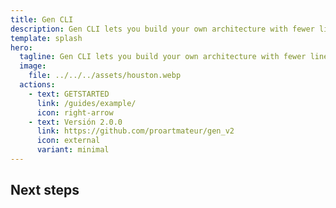 ```yaml
---
title: Gen CLI
description: Gen CLI lets you build your own architecture with fewer lines of code.
template: splash
hero:
  tagline: Gen CLI lets you build your own architecture with fewer lines of code.
  image:
    file: ../../../assets/houston.webp
  actions:
    - text: GETSTARTED
      link: /guides/example/
      icon: right-arrow
    - text: Versión 2.0.0
      link: https://github.com/proartmateur/gen_v2
      icon: external
      variant: minimal
---
```



## Next steps
<!--
<CardGrid stagger>
	<Card title="Update content" icon="pencil">
		Edit `src/content/docs/index.mdx` to see this page change.
	</Card>
	<Card title="Add new content" icon="add-document">
		Add Markdown or MDX files to `src/content/docs` to create new pages.
	</Card>
	<Card title="Configure your site" icon="setting">
		Edit your `sidebar` and other config in `astro.config.mjs`.
	</Card>
	<Card title="Read the docs" icon="open-book">
		Learn more in [the Starlight Docs](https://starlight.astro.build/).
	</Card>
</CardGrid>
-->
